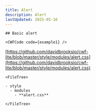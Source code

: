 ```yaml
---
title: Alert
description: Alert
lastUpdated: 2025-05-16
---
```




<Tabs>
  <TabItem label="Overview" icon="puzzle">
    
    ## Basic alert

    <CWFCode code={example1} />
  </TabItem>
  <TabItem label="Files" icon="list-format">

  [https://github.com/davidbrooksio/cwf-lite/blob/master/style/modules/alert.css](https://github.com/davidbrooksio/cwf-lite/blob/master/style/modules/alert.css)
  
    <FileTree>

    - style
      - modules
        - **alert.css**

    </FileTree>
  </TabItem>
  <TabItem label="Stylesheet" icon="open-book">
    <Code code={cssExample} lang="css" />
  </TabItem>
</Tabs>
